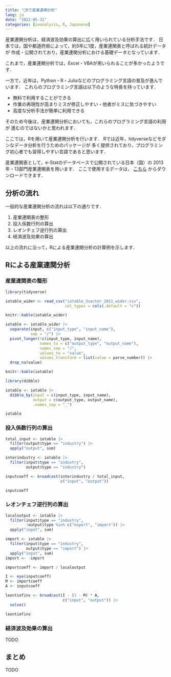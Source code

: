 ```yaml
---
title: "🗾Rで産業連関分析"
lang: ja
date: "2022-05-31"
categories: [ioanalysis, R, Japanese]
---
```


産業連関分析は，経済波及効果の算出に広く用いられている分析手法です．
日本では，国や都道府県によって，約5年に1度，産業連関表と呼ばれる統計データが
作成・公開されており，産業連関分析における基礎データとなっています．

これまで，産業連関分析では，Excel・VBAが用いられることが多かったようです．

一方で，近年は，Python・R・Juliaなどのプログラミング言語の普及が進んでいます．
これらのプログラミング言語は以下のような特長を持っています．

- 無料で利用することができる
- 作業の再現性が高まりミスが修正しやすい・他者がミスに気づきやすい
- 高度な分析手法が簡単に利用できる

そのため今後は，産業連関分析においても，これらのプログラミング言語の利用が
進むのではないかと思われます．

ここでは，Rを用いて産業連関分析を行います．
Rでは近年，tidyverseなどモダンなデータ分析を行うためのパッケージが
多く提供されており，プログラミング初心者でも習得しやすい言語であると思います．

産業連関表として，e-Statのデータベースで公開されている日本（国）の
2013年・13部門産業連関表を用います．
ここで使用するデータは，
[こちら](https://github.com/UchidaMizuki/blog-ioanalysis-in-r)
からダウンロードできます．



## 分析の流れ

一般的な産業連関分析の流れは以下の通りです．

1. 産業連関表の整形
1. 投入係数行列の算出
1. レオンチェフ逆行列の算出
1. 経済波及効果の算出

以上の流れに沿って，Rによる産業連関分析の計算例を示します．



## Rによる産業連関分析
### 産業連関表の整形



```r
library(tidyverse)

iotable_wider <- read_csv("iotable_3sector_2011_wider.csv",
                          col_types = cols(.default = "c"))

knitr::kable(iotable_wider)
```

```r
iotable <- iotable_wider |>
  separate(input, c("input_type", "input_name"),
           sep = "/") |>
  pivot_longer(!c(input_type, input_name),
               names_to = c("output_type", "output_name"),
               names_sep = "/",
               values_to = "value",
               values_transform = list(value = parse_number)) |>
  drop_na(value)

knitr::kable(iotable)
```


```r
library(dibble)

iotable <- iotable |>
  dibble_by(input = c(input_type, input_name),
            output = c(output_type, output_name),
            .names_sep = "_")

iotable
```

### 投入係数行列の算出

```r
total_input <- iotable |>
  filter(output$type == "industry") |>
  apply("output", sum)

interindustry <- iotable |>
  filter(input$type == "industry",
         output$type == "industry")

inputcoeff <- broadcast(interindustry / total_input,
                        c("input", "output"))

inputcoeff
```

### レオンチェフ逆行列の算出

```r
localoutput <- iotable |>
  filter(input$type == "industry",
         !output$type %in% c("export", "import")) |>
  apply("input", sum)

import <- iotable |>
  filter(input$type == "industry",
         output$type == "import") |>
  apply("input", sum)
import <- -import

importcoeff <- import / localoutput

I <- eye(inputcoeff)
M <- importcoeff
A <- inputcoeff

leontiefinv <- broadcast(I - (1 - M) * A,
                         c("input", "output")) |>
  solve()

leontiefinv
```

### 経済波及効果の算出

TODO

## まとめ

TODO